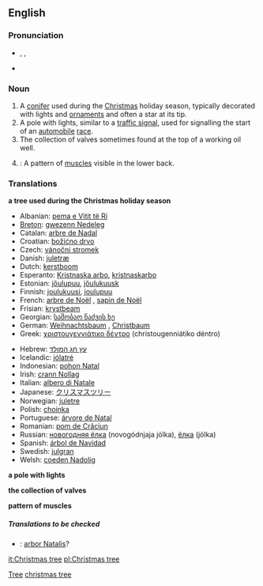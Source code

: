==English==
{{wikipedia}}
===Pronunciation===
*{{AHD|krĭsʹməstrē}}, {{IPA|/ˈkrɪsməs triː/}}, {{SAMPA|/"krIsm@stri:/}}
*{{audio|En-ca-christmastree.ogg|Audio (CA)}}

===Noun===
{{en-noun|sg=[[Christmas]] [[tree]]}}

# A [[conifer]] used during the [[Christmas]] holiday season, typically decorated with lights and [[ornament]]s and often a star at its tip.
# A pole with lights, similar to a [[traffic signal]], used for signalling the start of an [[automobile]] [[race]].
# The collection of valves sometimes found at the top of a working oil well.
#{{bodybuilding}}: A pattern of [[muscle]]s visible in the lower back.

===Translations===
'''a tree used during the Christmas holiday season'''
{{top}}
*Albanian: [[pema e Vitit të Ri]]
*[[Breton]]: [[gwezenn Nedeleg]] {{f}}
*Catalan: [[arbre de Nadal]]
*Croatian: [[božićno drvo]]
*Czech: [[vánoční stromek]]
*Danish: [[juletræ]] {{n}}
*Dutch: [[kerstboom]] {{m}}
*Esperanto: [[Kristnaska arbo]],  [[kristnaskarbo]]
*Estonian: [[jõulupuu]], [[jõulukuusk]]
*Finnish: [[joulukuusi]], [[joulupuu]]
*French: [[arbre de Noël]] {{m}}, [[sapin de Noël]] {{m}}
*Frisian: [[krystbeam]]
*Georgian: [[საშობაო ნაძვის ხე]]
*German: [[Weihnachtsbaum]] {{m}},  [[Christbaum]] {{m}}
*Greek: [[χριστουγεννιάτικο δέντρο]] (christougenniátiko déntro) {{n}}
{{mid}}
*Hebrew: [[עץ חג המולד]]
*Icelandic: [[jólatré]] {{n}}
*Indonesian: [[pohon Natal]]
*Irish: [[crann Nollag]]
*Italian: [[albero di Natale]] {{m}}
*Japanese: [[クリスマスツリー]]
*Norwegian: [[juletre]] {{n}}
*Polish: [[choinka]] {{f}}
*Portuguese: [[árvore de Natal]] {{f}}
*Romanian: [[pom de Crăciun]]
*Russian: [[новогодняя ёлка]] (novogódnjaja jólka), [[ёлка]] (jólka)
*Spanish: [[árbol de Navidad]] {{m}}
*Swedish: [[julgran]]
*Welsh: [[coeden Nadolig]]
{{bottom}}

'''a pole with lights'''
{{top}}
{{mid}}
{{bottom}}

'''the collection of valves'''
{{top}}
{{mid}}
{{bottom}}

'''pattern of muscles'''
{{top}}
{{mid}}
{{bottom}}

=====Translations to be checked=====
<!--Remove this section once all of the translations below have been moved into the tables above.-->
{{checktrans}}
*{{ttbc|Latin}}: [[arbor Natalis]]?

[[Category:Christmas|Tree]] 
[[Category:Trees|christmas tree]]

[[it:Christmas tree]]
[[pl:Christmas tree]]